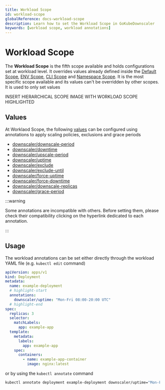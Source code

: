 ```yaml
---
title: Workload Scope
id: workload-scope
globalReference: docs-workload-scope
description: Learn how to set the Workload Scope in GoKubeDownscaler
keywords: [workload scope, workload annotations]
---
```


# Workload Scope

The **Workload Scope** is the fifth scope available and holds configurations set at workload level.
It overrides values already defined inside the
[Default Scope](ref:docs-default-scope), [ENV Scope](ref:docs-env-scope), [CLI Scope](ref:docs-cli-scope)
and [Namespace Scope](ref:docs-namespace-scope).
It is the most specific scope available and its values can't be overridden by other scopes.
It is used to only set values

INSERT HIERARCHICAL SCOPE IMAGE WITH WORKLOAD SCOPE HIGHLIGHTED

## Values

At Worklaod Scope, the following [values](ref:docs-values) can be configured using annotations to apply
scaling policies, exclusions and grace periods

- [downscaler/downscale-period](ref:docs-values#downscale-period)
- [downscaler/downtime](ref:docs-values#downtime)
- [downscaler/upscale-period](ref:docs-values#upscale-period)
- [downscaler/uptime](ref:docs-values#uptime)
- [downscaler/exclude](ref:docs-values#exclude)
- [downscaler/exclude-until](ref:docs-values#exclude-until)
- [downscaler/force-uptime](ref:docs-values#force-uptime)
- [downscaler/force-downtime](ref:docs-values#force-downtime)
- [downscaler/downscale-replicas](ref:docs-values#downscale-replicas)
- [downscaler/grace-period](ref:docs-values#grace-period)

:::warning

Some annotations are incompatible with others.
Before setting them, please check their compatibility clicking on the hyperlink dedicated to each annotation.

:::

## Usage

The workload annotations can be set either directly through the workload YAML file (e.g. `kubectl edit` command)

```yaml title="example-deployment.yaml"
apiVersion: apps/v1
kind: Deployment
metadata:
  name: example-deployment
  # highlight-start
  annotations:
    downscaler/uptime: "Mon-Fri 08:00-20:00 UTC"
  # highlight-end
spec:
  replicas: 3
  selector:
    matchLabels:
      app: example-app
  template:
    metadata:
      labels:
        app: example-app
    spec:
      containers:
        - name: example-app-container
          image: nginx:latest
```

or by using the `kubectl annotate` command

```bash
kubectl annotate deployment example-deployment downscaler/uptime="Mon-Fri 08:00-20:00 UTC"
```

